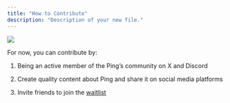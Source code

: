```yaml
---
title: "How to Contribute"
description: "Description of your new file."
---
```


![](/doc_how-to-contribute\(3\).png)

For now, you can contribute by:

1. Being an active member of the Ping’s community on X and Discord

2. Create quality content about Ping and share it on social media platforms

3. Invite friends to join the [waitlist](http://pingnetwork.io)